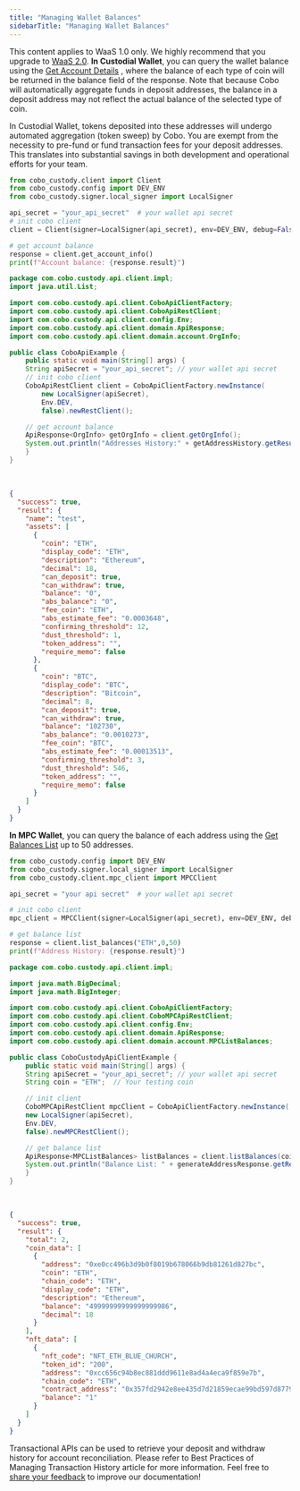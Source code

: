 ```yaml
---
title: "Managing Wallet Balances"
sidebarTitle: "Managing Wallet Balances"
---
```

<Note>This content applies to WaaS 1.0 only. We highly recommend that you upgrade to [WaaS 2.0](https://www.cobo.com/developers/v2/guides/overview/introduction).</Note>
**In Custodial Wallet**, you can query the wallet balance using the [Get Account Details](/v1/api-references/custody-wallet/org_info) , where the balance of each type of coin will be returned in the balance field of the response.
Note that because Cobo will automatically aggregate funds in deposit addresses, the balance in a deposit address may not reflect the actual balance of the selected type of coin.

<Tip>In Custodial Wallet, tokens deposited into these addresses will undergo automated aggregation (token sweep) by Cobo. You are exempt from the necessity to pre-fund or fund transaction fees for your deposit addresses. This translates into substantial savings in both development and operational efforts for your team.</Tip>
<CodeGroup>
```python Python
from cobo_custody.client import Client
from cobo_custody.config import DEV_ENV
from cobo_custody.signer.local_signer import LocalSigner

api_secret = "your_api_secret"  # your wallet api secret
# init cobo client
client = Client(signer=LocalSigner(api_secret), env=DEV_ENV, debug=False)

# get account balance
response = client.get_account_info()
print(f"Account balance: {response.result}")


```
```java Java
package com.cobo.custody.api.client.impl;
import java.util.List;

import com.cobo.custody.api.client.CoboApiClientFactory;
import com.cobo.custody.api.client.CoboApiRestClient;
import com.cobo.custody.api.client.config.Env;
import com.cobo.custody.api.client.domain.ApiResponse;
import com.cobo.custody.api.client.domain.account.OrgInfo;

public class CoboApiExample {
    public static void main(String[] args) {
    String apiSecret = "your_api_secret"; // your wallet api secret
    // init cobo client
    CoboApiRestClient client = CoboApiClientFactory.newInstance(
        new LocalSigner(apiSecret),
        Env.DEV,
        false).newRestClient();

    // get account balance
    ApiResponse<OrgInfo> getOrgInfo = client.getOrgInfo();
    System.out.println("Addresses History:" + getAddressHistory.getResult());
    }
}


```
</CodeGroup><br />
<Accordion title="View Response - Custodial Wallet">
```json
{
  "success": true,
  "result": {
    "name": "test",
    "assets": [
      {
        "coin": "ETH",
        "display_code": "ETH",
        "description": "Ethereum",
        "decimal": 18,
        "can_deposit": true,
        "can_withdraw": true,
        "balance": "0",
        "abs_balance": "0",
        "fee_coin": "ETH",
        "abs_estimate_fee": "0.0003648",
        "confirming_threshold": 12,
        "dust_threshold": 1,
        "token_address": "",
        "require_memo": false
      },
      {
        "coin": "BTC",
        "display_code": "BTC",
        "description": "Bitcoin",
        "decimal": 8,
        "can_deposit": true,
        "can_withdraw": true,
        "balance": "102730",
        "abs_balance": "0.0010273",
        "fee_coin": "BTC",
        "abs_estimate_fee": "0.00013513",
        "confirming_threshold": 3,
        "dust_threshold": 546,
        "token_address": "",
        "require_memo": false
      }
    ]
  }
}


```
</Accordion>


**In MPC Wallet**, you can query the balance of each address using the [Get Balances List](/v1/api-references/mpc-wallet/mpc_list_balances) up to 50 addresses.
<CodeGroup>
```python Python
from cobo_custody.config import DEV_ENV
from cobo_custody.signer.local_signer import LocalSigner
from cobo_custody.client.mpc_client import MPCClient

api_secret = "your api secret"  # your wallet api secret

# init cobo client
mpc_client = MPCClient(signer=LocalSigner(api_secret), env=DEV_ENV, debug=False)

# get balance list
response = client.list_balances("ETH",0,50)
print(f"Address History: {response.result}")
```
```java Java
package com.cobo.custody.api.client.impl;

import java.math.BigDecimal;
import java.math.BigInteger;

import com.cobo.custody.api.client.CoboApiClientFactory;
import com.cobo.custody.api.client.CoboMPCApiRestClient;
import com.cobo.custody.api.client.config.Env;
import com.cobo.custody.api.client.domain.ApiResponse;
import com.cobo.custody.api.client.domain.account.MPCListBalances;

public class CobоCustodyApiClientExample {
    public static void main(String[] args) {
    String apiSecret = "your_api_secret"; // your wallet api secret
    String coin = "ETH";  // Your testing coin

    // init client
    CoboMPCApiRestClient mpcClient = CoboApiClientFactory.newInstance(
    new LocalSigner(apiSecret),
    Env.DEV,
    false).newMPCRestClient();

    // get balance list
    ApiResponse<MPCListBalances> listBalances = client.listBalances(coin,0,50);
    System.out.println("Balance List: " + generateAddressResponse.getResult());
    }
}
```
</CodeGroup><br />
<Accordion title="View Response - MPC Wallet">
```json
{
  "success": true,
  "result": {
    "total": 2,
    "coin_data": [
      {
        "address": "0xe0cc496b3d9b0f8019b678066b9db81261d827bc",
        "coin": "ETH",
        "chain_code": "ETH",
        "display_code": "ETH",
        "description": "Ethereum",
        "balance": "49999999999999999986",
        "decimal": 18
      }
    ],
    "nft_data": [
      {
        "nft_code": "NFT_ETH_BLUE_CHURCH",
        "token_id": "200",
        "address": "0xcc656c94b8ec881ddd9611e8ad4a4eca9f859e7b",
        "chain_code": "ETH",
        "contract_address": "0x357fd2942e8ee435d7d21859ecae99bd597d8779",
        "balance": "1"
      }
    ]
  }
}
```
</Accordion>


Transactional APIs can be used to retrieve your deposit and withdraw history for account reconciliation.
Please refer to <Tooltip tip="Coming Soon">Best Practices of Managing Transaction History</Tooltip> article for more information.
<Tip>Feel free to [share your feedback](https://forms.zohopublic.com/cobo/form/DocumentFeedbackForm/formperma/QvLOhxJv1_JMsJ-1dleZ8Itb_7rzN-LtgvsDdxosoVI) to improve our documentation!</Tip>
